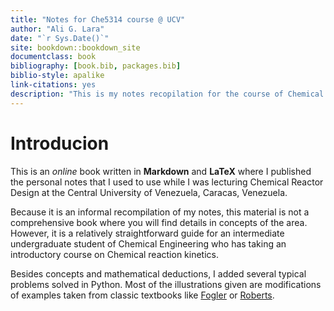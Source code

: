 ```yaml
--- 
title: "Notes for Che5314 course @ UCV"
author: "Ali G. Lara"
date: "`r Sys.Date()`"
site: bookdown::bookdown_site
documentclass: book
bibliography: [book.bib, packages.bib]
biblio-style: apalike
link-citations: yes
description: "This is my notes recopilation for the course of Chemical Reaction design at Central University of Venezuela."
---
```


# Introducion {-}

This is an _online_ book written in **Markdown** and **LaTeX** where I published the personal notes that I used to use while I was lecturing Chemical Reactor Design at the Central University of Venezuela, Caracas, Venezuela.

Because it is an informal recompilation of my notes, this material is not a comprehensive book where you will find details in concepts of the area. However, it is a relatively straightforward guide for an intermediate undergraduate student of Chemical Engineering who has taking an introductory course on Chemical reaction kinetics.

Besides concepts and mathematical deductions, I added several typical problems solved in Python. Most of the illustrations given are modifications of examples taken from classic textbooks like [Fogler](https://www.google.com/books/edition/Essentials_of_Chemical_Reaction_Engineer/eyGKAwAAQBAJ?hl=en&gbpv=0) or [Roberts](https://www.google.com/books/edition/Chemical_Reactions_and_Chemical_Reactors/8jBuDwAAQBAJ?hl=en&gbpv=0).

